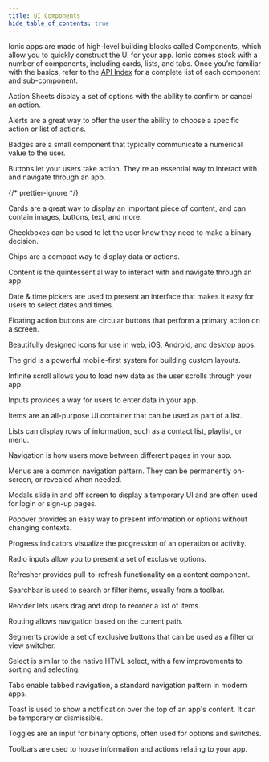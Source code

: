 ```yaml
---
title: UI Components
hide_table_of_contents: true
---
```



<head>
  <title>UI Components | User Interface Application Building Components</title>
  <meta
    name="description"
    content="Ionic Framework comes stock with a number of high-level UI components, including cards, lists, and tabs to quickly and easily build your app's user interface."
  />
  <style>{`
    :root {
      --doc-item-container-width: 60rem;
    }
  `}</style>
</head>

Ionic apps are made of high-level building blocks called Components, which allow you to quickly construct the UI for your app. Ionic comes stock with a number of components, including cards, lists, and tabs. Once you’re familiar with the basics, refer to the [API Index](api.mdx) for a complete list of each component and sub-component.

<intro-end />

<DocsCards>
  <DocsCard header="Action Sheet" href="api/action-sheet" img="/icons/feature-component-actionsheet-icon.png">
    <p>Action Sheets display a set of options with the ability to confirm or cancel an action.</p>
  </DocsCard>

<DocsCard header="Alert" href="api/alert" icon="/icons/component-alert-icon.png">
  <p>Alerts are a great way to offer the user the ability to choose a specific action or list of actions.</p>
</DocsCard>

<DocsCard header="Badge" href="api/badge" icon="/icons/component-badge-icon.png">
  <p>Badges are a small component that typically communicate a numerical value to the user.</p>
</DocsCard>

<DocsCard header="Button" href="api/button" icon="/icons/component-button-icon.png">
  <p>Buttons let your users take action. They're an essential way to interact with and navigate through an app.</p>
</DocsCard>

<DocsCard header="Card" href="api/card" icon="/icons/component-card-icon.png">
  {/* prettier-ignore */}
  <p>Cards are a great way to display an important piece of content, and can contain images, buttons, text, and more.</p>
</DocsCard>

<DocsCard header="Checkbox" href="api/checkbox" icon="/icons/component-checkbox-icon.png">
  <p>Checkboxes can be used to let the user know they need to make a binary decision.</p>
</DocsCard>

<DocsCard header="Chip" href="api/chip" icon="/icons/component-chip-icon.png">
  <p>Chips are a compact way to display data or actions.</p>
</DocsCard>

<DocsCard header="Content" href="api/content" icon="/icons/component-content-icon.png">
  <p>Content is the quintessential way to interact with and navigate through an app.</p>
</DocsCard>

<DocsCard header="Date & Time Pickers" href="api/datetime" icon="/icons/component-datetimepicker-icon.png">
  <p>Date & time pickers are used to present an interface that makes it easy for users to select dates and times.</p>
</DocsCard>

<DocsCard header="Floating Action Button" href="api/fab" icon="/icons/component-fab-icon.png">
  <p>Floating action buttons are circular buttons that perform a primary action on a screen.</p>
</DocsCard>

<DocsCard header="Icons" href="api/icon" img="/icons/feature-component-icons-icon.png">
  <p>Beautifully designed icons for use in web, iOS, Android, and desktop apps.</p>
</DocsCard>

<DocsCard header="Grid" href="api/grid" icon="/icons/component-grid-icon.png">
  <p>The grid is a powerful mobile-first system for building custom layouts.</p>
</DocsCard>

<DocsCard header="Infinite Scroll" href="api/infinite-scroll" icon="/icons/component-infinitescroll-icon.png">
  <p>Infinite scroll allows you to load new data as the user scrolls through your app.</p>
</DocsCard>

<DocsCard header="Input" href="api/input" icon="/icons/component-input-icon.png">
  <p>Inputs provides a way for users to enter data in your app.</p>
</DocsCard>

<DocsCard header="Item" href="api/item" icon="/icons/component-item-icon.png">
  <p>Items are an all-purpose UI container that can be used as part of a list.</p>
</DocsCard>

<DocsCard header="List" href="api/list" icon="/icons/component-lists-icon.png">
  <p>Lists can display rows of information, such as a contact list, playlist, or menu.</p>
</DocsCard>

<DocsCard header="Navigation" href="api/nav" img="/icons/feature-component-navigation-icon.png">
  <p>Navigation is how users move between different pages in your app.</p>
</DocsCard>

<DocsCard header="Menu" href="api/menu" icon="/icons/component-menu-icon.png">
  <p>Menus are a common navigation pattern. They can be permanently on-screen, or revealed when needed.</p>
</DocsCard>

<DocsCard header="Modal" href="api/modal" icon="/icons/component-modal-icon.png">
  <p>Modals slide in and off screen to display a temporary UI and are often used for login or sign-up pages.</p>
</DocsCard>

<DocsCard header="Popover" href="api/popover" icon="/icons/component-popover-icon.png">
  <p>Popover provides an easy way to present information or options without changing contexts.</p>
</DocsCard>

<DocsCard header="Progress Indicators" href="api/progress-bar" icon="/icons/component-progress-icon.png">
  <p>Progress indicators visualize the progression of an operation or activity.</p>
</DocsCard>

<DocsCard header="Radio" href="api/radio" icon="/icons/component-radio-icon.png">
  <p>Radio inputs allow you to present a set of exclusive options.</p>
</DocsCard>

<DocsCard header="Refresher" href="api/refresher" icon="/icons/component-refresher-icon.png">
  <p>Refresher provides pull-to-refresh functionality on a content component.</p>
</DocsCard>

<DocsCard header="Searchbar" href="api/searchbar" img="/icons/feature-component-search-icon.png">
  <p>Searchbar is used to search or filter items, usually from a toolbar.</p>
</DocsCard>

<DocsCard header="Reorder" href="api/reorder" icon="/icons/component-reorder-icon.png">
  <p>Reorder lets users drag and drop to reorder a list of items.</p>
</DocsCard>

<DocsCard header="Routing" href="api/router" icon="/icons/component-routing-icon.png">
  <p>Routing allows navigation based on the current path.</p>
</DocsCard>

<DocsCard header="Segment" href="api/segment" icon="/icons/component-segment-icon.png">
  <p>Segments provide a set of exclusive buttons that can be used as a filter or view switcher.</p>
</DocsCard>

<DocsCard header="Select" href="api/select" icon="/icons/component-select-icon.png">
  <p>Select is similar to the native HTML select, with a few improvements to sorting and selecting.</p>
</DocsCard>

<DocsCard header="Tabs" href="api/tabs" img="/icons/feature-component-tabs-icon.png">
  <p>Tabs enable tabbed navigation, a standard navigation pattern in modern apps.</p>
</DocsCard>

<DocsCard header="Toast" href="api/toast" icon="/icons/component-toast-icon.png">
  <p>Toast is used to show a notification over the top of an app's content. It can be temporary or dismissible.</p>
</DocsCard>

<DocsCard header="Toggle" href="api/toggle" icon="/icons/component-toggle-icon.png">
  <p>Toggles are an input for binary options, often used for options and switches.</p>
</DocsCard>

  <DocsCard header="Toolbar" href="api/toolbar" icon="/icons/component-toolbar-icon.png">
    <p>Toolbars are used to house information and actions relating to your app.</p>
  </DocsCard>
</DocsCards>
